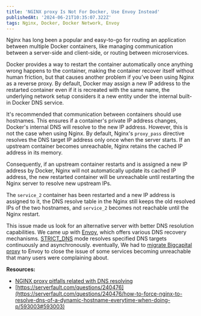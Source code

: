```yaml
---
title: 'NGINX proxy Is Not For Docker, Use Envoy Instead'
publishedAt: '2024-06-21T10:35:07.322Z'
tags: Nginx, Docker, Docker Network, Envoy
---
```


<Picture src="/images/server.png" />

Nginx has long been a popular and easy-to-go for routing an application between multiple Docker containers, like managing communication between a server-side and client-side, or routing between microservices.

Docker provides a way to restart the container automatically once anything wrong happens to the container, making the container recover itself without human friction, but that causes another problem if you’ve been using Nginx as a reverse proxy. By default, Docker may assign a new IP address to the restarted container even if it is recreated with the same name, the underlying network setup considers it a new entity under the internal built-in Docker DNS service.

It's recommended that communication between containers should use hostnames. This ensures if a container's private IP address changes, Docker's internal DNS will resolve to the new IP address. However, this is not the case when using Nginx. By default, Nginx's `proxy_pass` directive resolves the DNS target IP address only once when the server starts. If an upstream container becomes unreachable, Nginx retains the cached IP address in its memory.

Consequently, if an upstream container restarts and is assigned a new IP address by Docker, Nginx will not automatically update its cached IP address, the new restarted container will be unreachable until restarting the Nginx server to resolve new upstream IPs.

<Picture
  width="485"
  height="278"
  fullWidth={false}
  layout="fixed"
  src="/images/docker-nginx-1.png"
/>

The `service_2` container has been restarted and a new IP address is assigned to it, the DNS resolve table in the Nginx still keeps the old resolved IPs of the two hostnames, and `service_2` becomes not reachable until the Nginx restart.

<Picture
  width="485"
  height="278"
  fullWidth={false}
  layout="fixed"
  src="/images/docker-nginx-2.png"
/>

This issue made us look for an alternative server with better DNS resolution capabilities. We came up with [Envoy](https://www.envoyproxy.io/), which offers various DNS recovery mechanisms. [STRICT_DNS](https://www.envoyproxy.io/docs/envoy/latest/intro/arch_overview/upstream/service_discovery#strict-dns) mode resolves specified DNS targets continuously and asynchronously. eventually, We had to [migrate Bigcapital proxy](https://github.com/bigcapitalhq/bigcapital/blob/develop/docker/envoy/envoy.yaml) to Envoy to close the issue of some services becoming unreachable that many users were complaining about.

**Resources:**
- [NGINX proxy pitfalls related with DNS resolving](https://github.com/DmitryFillo/nginx-proxy-pitfalls)
- [https://serverfault.com/questions/240476](https://serverfault.com/questions/240476/how-to-force-nginx-to-resolve-dns-of-a-dynamic-hostname-everytime-when-doing-p/593003#593003)


